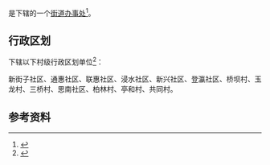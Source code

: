 {{中国乡级行政区|50/01/10/007/000}}

'''{{PAGENAMEBASE}}'''是{{PRC admin/fullname|50/01/10/007/000|3}}下辖的一个[[街道办事处|街道办事处]]<ref>{{PRC admin/ref sgc|{{PRC admin/parent|50/01/10/007/000}}}}</ref>。

== 行政区划 ==
{{PAGENAMEBASE}}下辖以下村级行政区划单位<ref>{{PRC admin/ref sgc|50/01/10/007/000}}</ref>：

新街子社区、通惠社区、联惠社区、浸水社区、新兴社区、登瀛社区、桥坝村、玉龙村、三桥村、思南社区、柏林村、亭和村、共同村。

== 参考资料 ==
{{reflist}}

{{重庆行政区划小作品}}
{{PRC admin/navcat|50/01/10/007/000}}